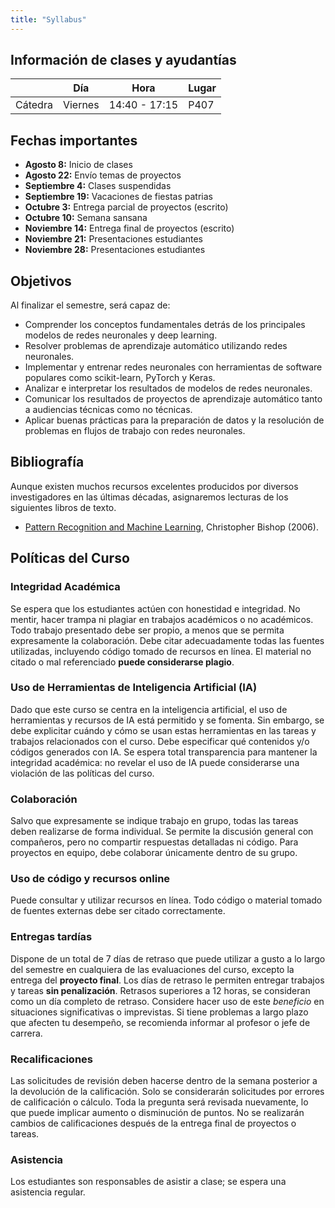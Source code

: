 ```yaml
---
title: "Syllabus"
---
```


<!-- [**Click here**](/documents/sta210-s22-syllabus.pdf "PDF of syllabus") **to download a PDF copy of the syllabus.** -->

````{=html}
<!--
```{=html}
<iframe width="560" height="315" src="https://www.youtube.com/embed/_KN97j30ST4" frameborder="0" allow="accelerometer; autoplay; encrypted-media; gyroscope; picture-in-picture" allowfullscreen>
</iframe>
``` -->
````

## Información de clases y ayudantías

|         | Día     | Hora          | Lugar |
|---------|---------|---------------|-------|
| Cátedra | Viernes | 14:40 - 17:15 | P407  |

## Fechas importantes

-   **Agosto 8:** Inicio de clases
-   <span class="my-green"><strong>Agosto 22:</strong> Envío temas de proyectos</span>
-   <span class="my-red"><strong>Septiembre 4:</strong> Clases suspendidas</span>
-   <span class="my-red"><strong>Septiembre 19:</strong> Vacaciones de fiestas patrias</span>
-   <span class="my-green"><strong>Octubre 3:</strong> Entrega parcial de proyectos (escrito)</span>
-   <span class="my-red"><strong>Octubre 10:</strong> Semana sansana</span>
-   <span class="my-green"><strong>Noviembre 14:</strong> Entrega final de proyectos (escrito)</span>
-   <span class="my-green"><strong>Noviembre 21:</strong> Presentaciones estudiantes</span>
-   <span class="my-green"><strong>Noviembre 28:</strong> Presentaciones estudiantes</span>


## Objetivos

Al finalizar el semestre, será capaz de:

-   Comprender los conceptos fundamentales detrás de los principales modelos de redes neuronales y deep learning.
-   Resolver problemas de aprendizaje automático utilizando redes neuronales.
-   Implementar y entrenar redes neuronales con herramientas de software populares como scikit-learn, PyTorch y Keras.
-   Analizar e interpretar los resultados de modelos de redes neuronales.
-   Comunicar los resultados de proyectos de aprendizaje automático tanto a audiencias técnicas como no técnicas.
-   Aplicar buenas prácticas para la preparación de datos y la resolución de problemas en flujos de trabajo con redes neuronales.

## Bibliografía

Aunque existen muchos recursos excelentes producidos por diversos investigadores en las últimas décadas, asignaremos lecturas de los siguientes libros de texto.

-   [Pattern Recognition and Machine Learning](https://link.springer.com/book/9780387310732), Christopher Bishop (2006).

## Políticas del Curso

### Integridad Académica

Se espera que los estudiantes actúen con honestidad e integridad. No mentir, hacer trampa ni plagiar en trabajos académicos o no académicos. Todo trabajo presentado debe ser propio, a menos que se permita expresamente la colaboración. Debe citar adecuadamente todas las fuentes utilizadas, incluyendo código tomado de recursos en línea. El material no citado o mal referenciado **puede considerarse plagio**.

### Uso de Herramientas de Inteligencia Artificial (IA)

Dado que este curso se centra en la inteligencia artificial, el uso de herramientas y recursos de IA está permitido y se fomenta. Sin embargo, se debe explicitar cuándo y cómo se usan estas herramientas en las tareas y trabajos relacionados con el curso. Debe especificar qué contenidos y/o códigos generados con IA. Se espera total transparencia para mantener la integridad académica: no revelar el uso de IA puede considerarse una violación de las políticas del curso.

### Colaboración

Salvo que expresamente se indique trabajo en grupo, todas las tareas deben realizarse de forma individual. Se permite la discusión general con compañeros, pero no compartir respuestas detalladas ni código. Para proyectos en equipo, debe colaborar únicamente dentro de su grupo.

### Uso de código y recursos online

Puede consultar y utilizar recursos en línea. Todo código o material tomado de fuentes externas debe ser citado correctamente.

### Entregas tardías

Dispone de un total de 7 días de retraso que puede utilizar a gusto a lo largo del semestre en cualquiera de las evaluaciones del curso, excepto la entrega del **proyecto final**. Los días de retraso le permiten entregar trabajos y tareas **sin penalización**. Retrasos superiores a 12 horas, se consideran como un día completo de retraso. Considere hacer uso de este *beneficio* en situaciones significativas o imprevistas. Si tiene problemas a largo plazo que afecten tu desempeño, se recomienda informar al profesor o jefe de carrera.

### Recalificaciones

Las solicitudes de revisión deben hacerse dentro de la semana posterior a la devolución de la calificación. Solo se considerarán solicitudes por errores de calificación o cálculo. Toda la pregunta será revisada nuevamente, lo que puede implicar aumento o disminución de puntos. No se realizarán cambios de calificaciones después de la entrega final de proyectos o tareas.

### Asistencia

Los estudiantes son responsables de asistir a clase; se espera una asistencia regular.